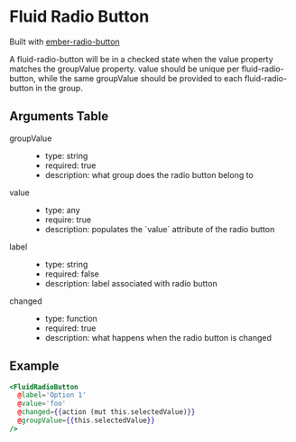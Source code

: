 
# Fluid Radio Button

Built with [ember-radio-button](https://github.com/yapplabs/ember-radio-button)

A fluid-radio-button will be in a checked state when the value property matches the groupValue property. value should be unique per fluid-radio-button, while the same groupValue should be provided to each fluid-radio-button in the group.

## Arguments Table
<dl>
  <dt>groupValue</dt>
  <dd>
    <ul>
      <li>type: string</li>
      <li>required: true</li>
      <li>description: what group does the radio button belong to</li>
    </ul>
  </dd>
  <dt>value</dt>
  <dd>
    <ul>
      <li>type: any</li>
      <li>require: true</li>
      <li>description: populates the `value` attribute of the radio button</li>
    </ul>
  </dd>
  <dt>label</dt>
  <dd>
    <ul>
      <li>type: string</li>
      <li>required: false</li>
      <li>description: label associated with radio button</li>
    </ul>
  </dd>
  <dt>changed</dt>
  <dd>
    <ul>
      <li>type: function</li>
      <li>required: true</li>
      <li>description: what happens when the radio button is changed</li>
    </ul>
  </dd>
</dl>


## Example

<Story id="components-fluid-radio-button--default" name="Fluid Radio Button" height="175px"/>

```hbs
<FluidRadioButton
  @label='Option 1'
  @value='foo'
  @changed={{action (mut this.selectedValue)}}
  @groupValue={{this.selectedValue}}
/>
```
